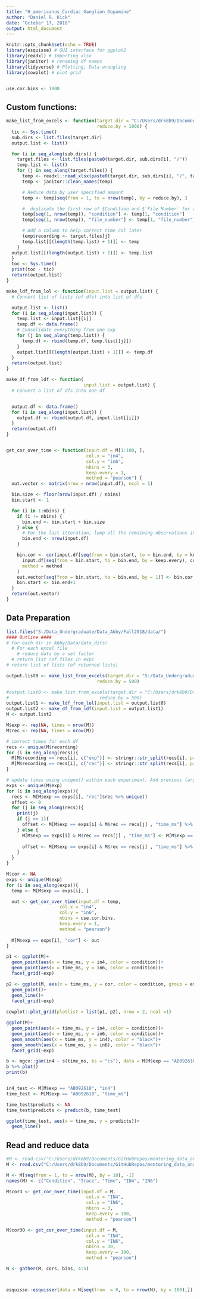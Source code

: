 ```yaml
---
title: "H_americanus_Cardiac_Ganglion_Dopamine"
author: "Daniel R. Kick"
date: "October 17, 2018"
output: html_document
---
```


```r
knitr::opts_chunk$set(echo = TRUE)
library(esquisse) # GUI interface for ggplot2
library(readxl) # Importing xlsx
library(janitor) # renaming df names
library(tidyverse) # Plotting, Data wrangling
library(cowplot) # plot grid


use.cor.bins <- 1000
```

## Custom functions:
```r
make_list_from_excels <- function(target.dir = "C:/Users/drk8b9/Documents/GitHubRepos/mentoring_data_analysis/Abby/Data/data_dirs/",
                                  reduce.by = 1000) {
  tic <- Sys.time()
  sub.dirs <- list.files(target.dir)
  output.list <- list()

  for (i in seq_along(sub.dirs)) {
    target.files <- list.files(paste0(target.dir, sub.dirs[i], "/"))
    temp.list <- list()
    for (j in seq_along(target.files)) {
      temp <- readxl::read_xlsx(paste0(target.dir, sub.dirs[i], "/", target.files[j]))
      temp <- janitor::clean_names(temp)

      # Reduce data by user specified amount
      temp <- temp[seq(from = 1, to = nrow(temp), by = reduce.by), ]

      #  duplicate the first row of $Condition and $`File Number` for all rows
      temp[seq(1, nrow(temp)), "condition"] <- temp[1, "condition"]
      temp[seq(1, nrow(temp)), "file_number"] <- temp[1, "file_number"]

      # Add a column to help correct time col later
      temp$recording <- target.files[j]
      temp.list[[(length(temp.list) + 1)]] <- temp
    }
  output.list[[(length(output.list) + 1)]] <- temp.list
  }
  toc <- Sys.time()
  print(toc - tic)
  return(output.list)
}

make_ldf_from_lol <- function(input.list = output.list) {
  # Convert list of lists (of dfs) into list of dfs

  output.list <- list()
  for (i in seq_along(input.list)) {
    temp.list <- input.list[[i]]
    temp.df <- data.frame()
    # Consolidate everything from one exp
    for (j in seq_along(temp.list)) {
      temp.df <- rbind(temp.df, temp.list[[j]])
    }
    output.list[[(length(output.list) + 1)]] <- temp.df
  }
  return(output.list)
}

make_df_from_ldf <- function(
                             input.list = output.list) {
  # Convert a list of dfs into one df


  output.df <- data.frame()
  for (i in seq_along(input.list)) {
    output.df <- rbind(output.df, input.list[[i]])
  }
  return(output.df)
}


get_cor_over_time <- function(input.df = M[1:100, ],
                              col.x = "in4",
                              col.y = "in6",
                              nbins = 3,
                              keep.every = 1,
                              method = "pearson") {
  out.vector <- matrix(nrow = nrow(input.df), ncol = 1)

  bin.size <- floor(nrow(input.df) / nbins)
  bin.start <- 1

  for (i in 1:nbins) {
    if (i != nbins) {
      bin.end <- bin.start + bin.size
    } else {
      # For the last itteration, lump all the remaining observations into the last bin. This of course can result in the final bin being (2x-1) instead of x.
      bin.end <- nrow(input.df)
    }

    bin.cor <- cor(input.df[seq(from = bin.start, to = bin.end, by = keep.every), col.x],
      input.df[seq(from = bin.start, to = bin.end, by = keep.every), col.y],
      method = method
    )
    out.vector[seq(from = bin.start, to = bin.end, by = 1)] <- bin.cor
    bin.start <- bin.end+1
  }
  return(out.vector)
}
```

## Data Preparation
```r
list.files("S:/Data_Undergraduate/Data_Abby/Fall2018/data/")
#### Outline ####
# For each dir in Abby/Data/data_dirs/
  # For each excel file
    # reduce data by a set factor
  # return list (of files in exp)
# return list of lists (of returned lists)

output.list0 <- make_list_from_excels(target.dir = "S:/Data_Undergraduate/Data_Abby/Fall2018/data/",
                                  reduce.by = 500)

#output.list0 <- make_list_from_excels(target.dir = "C:/Users/drk8b9/Documents/GitHubRepos/mentoring_data_analysis/Abby/Data/data_dirs/",
#                                  reduce.by = 500)
output.list1 <- make_ldf_from_lol(input.list = output.list0)
output.list2 <- make_df_from_ldf(input.list = output.list1)
M <- output.list2
```


```r
M$exp <- rep(NA, times = nrow(M))
M$rec <- rep(NA, times = nrow(M))

# correct times for each df
recs <- unique(M$recording)
for (i in seq_along(recs)){
  M[M$recording == recs[i], c("exp")] <- stringr::str_split(recs[i], pattern = "_", n = 2)[[1]][1]
  M[M$recording == recs[i], c("rec")] <- stringr::str_split(recs[i], pattern = "_", n = 2)[[1]][2]
}

# update times using unique() within each experiment. Add previous largest time, use a placeholder variable.
exps <- unique(M$exp)
for (i in seq_along(exps)){
  recs <- M[M$exp == exps[i], "rec"]$rec %>% unique()
  offset <- 0
  for (j in seq_along(recs)){
    print(j) 
    if (j == 1){
      offset <- M[M$exp == exps[i] & M$rec == recs[j] , "time_ms"] %>% max()
    } else {
      M[M$exp == exps[i] & M$rec == recs[j] , "time_ms"] <- M[M$exp == exps[i] & M$rec == recs[j] , "time_ms"] + offset
      
      offset <- M[M$exp == exps[i] & M$rec == recs[j] , "time_ms"] %>% max()
    }
  }
}
```


```r
M$cor <- NA
exps <- unique(M$exp)
for (i in seq_along(exps)){
  temp <- M[M$exp == exps[i], ]

  out <- get_cor_over_time(input.df = temp,
                    col.x = "in4",
                    col.y = "in6",
                    nbins = use.cor.bins,
                    keep.every = 1,
                    method = "pearson")
  
  M[M$exp == exps[i], "cor"] <- out
}
```







```r
p1 <- ggplot(M)+
  geom_point(aes(x = time_ms, y = in4, color = condition))+
  geom_point(aes(x = time_ms, y = in6, color = condition))+
  facet_grid(~exp)

p2 <- ggplot(M, aes(x = time_ms, y = cor, color = condition, group = exp))+
  geom_point()+
  geom_line()+
  facet_grid(~exp)
  
cowplot::plot_grid(plotlist = list(p1, p2), nrow = 2, ncol =1)

ggplot(M)+
  geom_point(aes(x = time_ms, y = in4, color = condition))+
  geom_point(aes(x = time_ms, y = in6, color = condition))+
  geom_smooth(aes(x = time_ms, y = in4), color = "black")+
  geom_smooth(aes(x = time_ms, y = in6), color = "black")+
  facet_grid(~exp)

b <- mgcv::gam(in4 ~ s(time_ms, bs = "cs"), data = M[M$exp == "AB092618", ])
b %>% plot()
print(b)


in4_test <- M[M$exp == "AB092618", "in4"]
time_test <- M[M$exp == "AB092618", "time_ms"]

time_test$predicts <- NA
time_test$predicts <- predict(b, time_test)

ggplot(time_test, aes(x = time_ms, y = predicts))+
  geom_line()

```






































## Read and reduce data
```r
#M <- read.csv("C:/Users/drk8b9/Documents/GitHubRepos/mentoring_data_analysis/Abby/Data/Test.corr.csv")
M <- read.csv("C:/Users/drk8b9/Documents/GitHubRepos/mentoring_data_analysis/Abby/Data/Abby_data_reshape.csv", stringsAsFactors = T)

M <- M[seq(from = 1, to = nrow(M), by = 10), -1]
names(M) <- c("Condition", "Trace", "Time", "IN4", "IN6")
```



```r


M$cor3 <- get_cor_over_time(input.df = M,
                              col.x = "IN4",
                              col.y = "IN6",
                              nbins = 3,
                              keep.every = 100,
                              method = "pearson")

M$cor30 <- get_cor_over_time(input.df = M,
                              col.x = "IN4",
                              col.y = "IN6",
                              nbins = 30,
                              keep.every = 100,
                              method = "pearson")
```

```r
N <- gather(M, cors, bins, 4:5)



esquisse::esquisser(data = N[seq(from  = 0, to = nrow(N), by = 100),])
```

